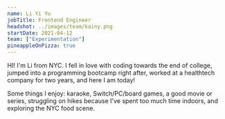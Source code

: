 ```yaml
---
name: Li Yi Yu
jobTitle: Frontend Engineer
headshot: ../images/team/kainy.png
startDate: 2021-04-12
team: ["Experimentation"]
pineappleOnPizza: true
---
```


HI! I'm Li from NYC. I fell in love with coding towards the end of college, jumped into a programming bootcamp right after, worked at a healthtech company for two years, and here I am today!

Some things I enjoy: karaoke, Switch/PC/board games, a good movie or series, struggling on hikes because I've spent too much time indoors, and exploring the NYC food scene.
